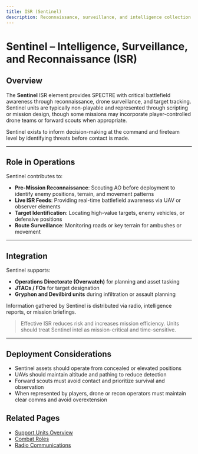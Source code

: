```yaml
---
title: ISR (Sentinel)
description: Reconnaissance, surveillance, and intelligence collection assets used by the SPECTRE Task Force.
---
```


# Sentinel – Intelligence, Surveillance, and Reconnaissance (ISR)

## Overview

The **Sentinel** ISR element provides SPECTRE with critical battlefield awareness through reconnaissance, drone surveillance, and target tracking. Sentinel units are typically non-playable and represented through scripting or mission design, though some missions may incorporate player-controlled drone teams or forward scouts when appropriate.

Sentinel exists to inform decision-making at the command and fireteam level by identifying threats before contact is made.

---

## Role in Operations

Sentinel contributes to:

- **Pre-Mission Reconnaissance**: Scouting AO before deployment to identify enemy positions, terrain, and movement patterns
- **Live ISR Feeds**: Providing real-time battlefield awareness via UAV or observer elements
- **Target Identification**: Locating high-value targets, enemy vehicles, or defensive positions
- **Route Surveillance**: Monitoring roads or key terrain for ambushes or movement

---

## Integration

Sentinel supports:

- **Operations Directorate (Overwatch)** for planning and asset tasking
- **JTACs / FOs** for target designation
- **Gryphon and Devilbird units** during infiltration or assault planning

Information gathered by Sentinel is distributed via radio, intelligence reports, or mission briefings.

> Effective ISR reduces risk and increases mission efficiency. Units should treat Sentinel intel as mission-critical and time-sensitive.

---

## Deployment Considerations

- Sentinel assets should operate from concealed or elevated positions
- UAVs should maintain altitude and pathing to reduce detection
- Forward scouts must avoid contact and prioritize survival and observation
- When represented by players, drone or recon operators must maintain clear comms and avoid overextension

## Related Pages

- [Support Units Overview](/sop/operational-structure/support-units)
- [Combat Roles](/sop/operational-structure/combat-roles)
- [Radio Communications](/sop/communications/radio-communications)
